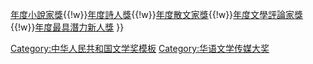 {{Navbox
| name       = 華語文學傳媒大獎年度傑出作家獎
| title      = [[華語文學傳媒大獎|<span style="color:#fff">華語文學傳媒大獎</span>]]{{{1|}}}年度傑出作家獎
| titlestyle = background:darkblue;color:white;
| state     = {{{state<includeonly>|autocollapse</includeonly>}}}
| bodyclass = hlist
| list1 = 
* 2002年：[[史鐵生]]
* 2003年：[[莫言]]
* 2004年：[[格非]]
* 2005年：[[贾平凹]]
* 2006年：[[韩少功]]
* 2007年：[[王安憶]]
* 2008年：[[阿来 (作家)|阿来]]
* 2009年：[[苏童]]
* 2010年：[[张炜 (作家)|張煒]]
* 2011年：[[方方 (作家)|方方]]
* 2012年：[[翟永明]]
* 2013年：[[余華]]
* 2014年：[[贾平凹]]
* 2015年：[[欧阳江河]]
* 2016年：[[于堅]]
* 2017年：[[叶兆言]]
* 2018年：[[李洱]]
|below = [[:Template:華語文學傳媒大獎年度傑出作家獎|'''年度傑出作家獎''']]{{!w}}[[:Template:華語文學傳媒大獎年度小說家獎|年度小說家獎]]{{!w}}[[:Template:華語文學傳媒大獎年度詩人獎|年度詩人獎]]{{!w}}[[:Template:華語文學傳媒大獎年度散文家獎|年度散文家獎]]{{!w}}[[:Template:華語文學傳媒大獎年度文學評論家獎|年度文學評論家獎]]{{!w}}[[:Template:華語文學傳媒大獎年度最具潛力新人獎|年度最具潛力新人獎]]
}}<noinclude>
{{collapsible option}}
[[Category:中华人民共和国文学奖模板]]
[[Category:华语文学传媒大奖]]
</noinclude>